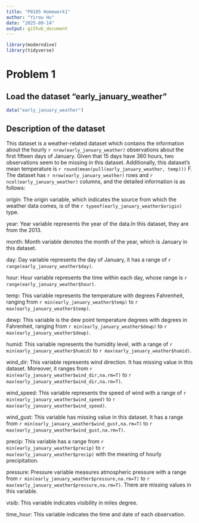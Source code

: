 ```yaml
---
title: "P8105 Homework1"
author: "Yirou Hu"
date: "2025-09-14"
output: github_document
---
```

```r
library(moderndive)
library(tidyverse)
```
# Problem 1

## Load the dataset "early_january_weather"

```r
data("early_january_weather")
```
## Description of the dataset
 
This dataset is a weather-related dataset which contains the information about the hourly  `r nrow(early_january_weather)` observations about the first fifteen days of January. Given that 15 days have 360 hours, two observations seem to be missing in this dataset. Additionally, this dataset's mean temperature is `r round(mean(pull(early_january_weather, temp)))` F. The dataset has `r nrow(early_january_weather)` rows and `r ncol(early_january_weather)` columns, and the detailed information is as follows:

origin: The origin variable, which indicates the source from which the weather data comes, is of the `r typeof(early_january_weather$origin)` type.

year: Year variable represents the year of the data.In this dataset, they are from the 2013.

month: Month variable denotes the month of the year, which is January in this dataset.

day: Day variable represents the day of January, it has a range of `r range(early_january_weather$day)`.

hour: Hour variable represents the time within each day, whose range is `r range(early_january_weather$hour)`.

temp: This variable represents the temperature with degrees Fahrenheit, ranging from `r min(early_january_weather$temp)` to `r max(early_january_weather$temp)`.

dewp: This variable is the dew point temperature degrees with degrees in Fahrenheit, ranging from `r min(early_january_weather$dewp)` to `r max(early_january_weather$dewp)`.

humid: This variable represents the humidity level, with a range of `r min(early_january_weather$humid)` to `r max(early_january_weather$humid)`.

wind_dir: This variable represents wind direction. It has missing value in this dataset. Moreover, it ranges from `r min(early_january_weather$wind_dir,na.rm=T)` to `r max(early_january_weather$wind_dir,na.rm=T)`.

wind_speed: This variable represents the speed of wind with a range of `r min(early_january_weather$wind_speed)` to `r max(early_january_weather$wind_speed)`.

wind_gust: This variable has missing value in this dataset. It has a range from `r min(early_january_weather$wind_gust,na.rm=T)` to `r max(early_january_weather$wind_gust,na.rm=T)`.

precip: This variable has a range from `r min(early_january_weather$precip)` to `r max(early_january_weather$precip)` with the meaning of hourly precipitation.

pressure: Pressure variable measures atmospheric pressure with a range from `r min(early_january_weather$pressure,na.rm=T)` to `r max(early_january_weather$pressure,na.rm=T)`. There are missing values in this variable.

visib: This variable indicates visibility in miles degree.

time_hour: This variable indicates the time and date of each observation.
